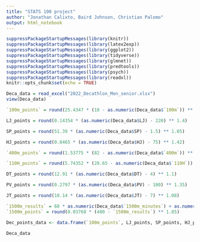 ```yaml
---
title: "STATS 100 project"
author: "Jonathan Calixto, Baird Johnson, Christian Palomo"
output: html_notebook
---
```



```r
suppressPackageStartupMessages(library(knitr))
suppressPackageStartupMessages(library(latex2exp))
suppressPackageStartupMessages(library(ggplot2))
suppressPackageStartupMessages(library(tidyverse))
suppressPackageStartupMessages(library(glmnet))
suppressPackageStartupMessages(library(predtools))
suppressPackageStartupMessages(library(psych))
suppressPackageStartupMessages(library(readxl))
knitr::opts_chunk$set(echo = TRUE)
```

```r

Deca_data = read_excel("2022_Decathlon_Men_senior.xlsx")
view(Deca_data)

```

```r

`100m_points` = round(25.4347 * (18 - as.numeric(Deca_data$`100m`)) ** 1.81)

LJ_points = round(0.14354 * (as.numeric(Deca_data$LJ) - 220) ** 1.4)

SP_points = round(51.39 * (as.numeric(Deca_data$SP) - 1.5) ** 1.05)

HJ_points = round(0.8465 * (as.numeric(Deca_data$HJ) - 75) ** 1.42)

`400m_points` = round(1.53775 * (82 - as.numeric(Deca_data$`400m`)) ** 1.81)

`110H_points` = round(5.74352 * (28.65 - as.numeric(Deca_data$`110H`)) ** 1.92)

DT_points = round(12.91 * (as.numeric(Deca_data$DT) - 4) ** 1.1)

PV_points = round(0.2797 * (as.numeric(Deca_data$PV) - 100) ** 1.35)

JT_points = round(10.14 * (as.numeric(Deca_data$JT) - 7) ** 1.08)

`1500m_results` = 60 * as.numeric(Deca_data$`1500m_minutes`) + as.numeric(Deca_data$`1500m_seconds`)
`1500m_points` = round(0.03768 * (480 - `1500m_results`) ** 1.85)

Dec_points_data <- data.frame(`100m_points`, LJ_points, SP_points, HJ_points, `400m_points`, `110H_points`, DT_points, PV_points, JT_points, `1500m_points`)

Deca_data



```